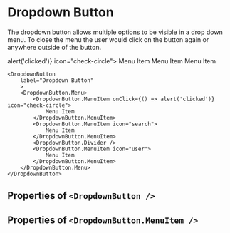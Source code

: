 


<Meta title="FusedComponents / Dropdown Button" component={DropdownButton} />

# Dropdown Button

The dropdown button allows multiple options to be visible in a drop down menu.  To close the menu the user would click on the button again or anywhere outside of the button.
<p>
<DropdownButton
    label="Dropdown Button"
    >
    <DropdownButton.Menu>
        <DropdownButton.MenuItem onClick={() => alert('clicked')} icon="check-circle">
            Menu Item
        </DropdownButton.MenuItem>
        <DropdownButton.MenuItem icon="search">
            Menu Item
        </DropdownButton.MenuItem>
        <DropdownButton.Divider />
        <DropdownButton.MenuItem icon="user">
            Menu Item
        </DropdownButton.MenuItem>
    </DropdownButton.Menu>
</DropdownButton>
</p>


    <DropdownButton
        label="Dropdown Button"
        >
        <DropdownButton.Menu>
            <DropdownButton.MenuItem onClick={() => alert('clicked')} icon="check-circle">
                Menu Item
            </DropdownButton.MenuItem>
            <DropdownButton.MenuItem icon="search">
                Menu Item
            </DropdownButton.MenuItem>
            <DropdownButton.Divider />
            <DropdownButton.MenuItem icon="user">
                Menu Item
            </DropdownButton.MenuItem>
        </DropdownButton.Menu>
    </DropdownButton>


## Properties of `<DropdownButton />`

<Props of={DropdownButton} />

## Properties of `<DropdownButton.MenuItem />`

<Props of={MenuItem} />
